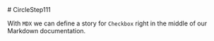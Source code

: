 
<Meta title="MDX/CircleStep" component={CircleStep} />
# CircleStep111

With `MDX` we can define a story for `Checkbox` right in the middle of our
Markdown documentation.
